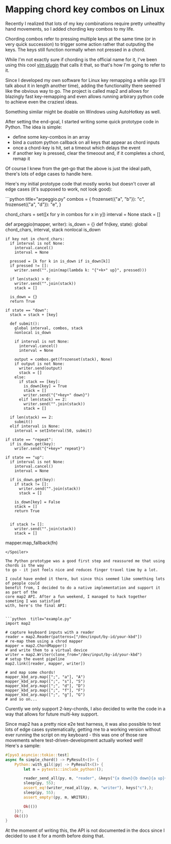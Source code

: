# Mapping chord key combos on Linux

Recently I realized that lots of my key combinations require pretty unhealthy hand movements, so
I added chording key combos to my life.

Chording combos refer to pressing multiple keys at the same time (or in very quick succession) to
trigger some action rather that outputing the keys. The keys still function normally when not
pressed in a chord.

While I'm not exactly sure if chording is the official name for it, I've been using this
cool [vim plugin](https://github.com/kana/vim-arpeggio) that calls it that, so that's how I'm going to refer to it.

<Embed
  url="https://github.com/kana/vim-arpeggio"
  description="Vim plugin: Mappings for simultaneously pressed keys."
/>

Since I developed my own software for Linux key remapping a while ago (I'll talk about it in length another time), adding the functionality there seemed like the obvious way to go.
The project is called map2 and allows for blazingly fast key-remapping and even allows
running arbirary python code to achieve even the craziest ideas.

Something similar might be doable on Windows using AutoHotkey as well.

<Embed
url="https://github.com/shiro/map2"
description="Linux input remapping for your keyboard, mouse and more!"
/>

After setting the end-goal, I started writing some quick prototype code in Python.
The idea is simple:
- define some key-combos in an array
- bind a custom python callback on all keys that appear as chord inputs
- once a chord-key is hit, set a timeout which delays the event
- if another key is pressed, clear the timeoout and, if it completes a chord, remap it

Of course I knew from the get-go that the above is just the ideal path, there's lots of edge
cases to handle here.

Here's my initial prototype code that mostly works but doesn't cover all edge cases
(it's supposed to work, not look good):

<Spoiler>
```python title="arpeggio.py"
combos = {
    frozenset({"a", "b"}): "c",
    frozenset({"a", "d"}): "e",
}

chord_chars = set([x for y in combos for x in y])
interval = None
stack = []

def arpeggio(mapper, writer):
  is_down = {}
  def fn(key, state):
    global chord_chars, interval, stack
    nonlocal is_down

    if key not in chord_chars:
      if interval is not None:
        interval.cancel()
        interval = None

      pressed = [k for k in is_down if is_down[k]]
      if pressed != []:
        writer.send("".join(map(lambda k: "{"+k+" up}", pressed)))

      if len(stack) > 0:
        writer.send("".join(stack))
        stack = []

      is_down = {}
      return True

    if state == "down":
      stack = stack + [key]

      def submit():
        global interval, combos, stack
        nonlocal is_down

        if interval is not None:
          interval.cancel()
          interval = None

        output = combos.get(frozenset(stack), None)
        if output is not None:
          writer.send(output)
          stack = []
        else:
          if stack == [key]:
            is_down[key] = True
            stack = []
            writer.send("{"+key+" down}")
          elif len(stack) == 2:
            writer.send("".join(stack))
            stack = []

      if len(stack) == 2:
        submit()
      elif interval is None:
        interval = setInterval(50, submit)

    if state == "repeat":
      if is_down.get(key):
        writer.send("{"+key+" repeat}")

    if state == "up":
      if interval is not None:
        interval.cancel()
        interval = None

      if is_down.get(key):
        if stack != []:
          writer.send("".join(stack))
          stack = []

        is_down[key] = False
        stack = []
        return True


      if stack != []:
        writer.send("".join(stack))
        stack = []

  mapper.map_fallback(fn)
```
</Spoiler>

The Python prototype was a good first step and reassured me that using chords is the way
to go - it just feels nice and reduces finger travel time by a lot.

I could have ended it there, but since this seemed like something lots of people could
benefit from, I decided to do a native implementation and support it as part of the
core map2 API. After a fun weekend, I managed to hack together someting I was satisfied
with, here's the final API:


```python  title="example.py"
import map2

# capture keyboard inputs with a reader
reader = map2.Reader(patterns=["/dev/input/by-id/your-kbd"])
# re-map them using a chrod mapper
mapper = map2.ChordMapper()
# and write them to a virtual device
writer = map2.Writer(clone_from="/dev/input/by-id/your-kbd")
# setup the event pipeline
map2.link([reader, mapper, writer])

# and map some chords!
mapper_kbd_arp.map([";", "a"], "A")
mapper_kbd_arp.map([";", "s"], "S")
mapper_kbd_arp.map([";", "d"], "D")
mapper_kbd_arp.map([";", "f"], "F")
mapper_kbd_arp.map([";", "g"], "G")
# and so on...
```

Curently we only support 2-key-chords, I also decided to write the code in a way
that allows for future multi-key support.

Since map2 has a pretty nice e2e test harness, it was also possible to test lots
of edge cases systematically, getting me to a working version without ever
running the script on my keyboard - this was one of those rare movements where
test-driven-development actually worked well!  
Here's a sample:

```rust title="examples/tests/chords.rs"
#[pyo3_asyncio::tokio::test]
async fn simple_chord() -> PyResult<()> {
    Python::with_gil(|py| -> PyResult<()> {
        let m = pytests::include_python!();

        reader_send_all(py, m, "reader", &keys("{a down}{b down}{a up}{b up}"));
        sleep(py, 55);
        assert_eq!(writer_read_all(py, m, "writer"), keys("c"),);
        sleep(py, 55);
        assert_empty!(py, m, WRITER);

        Ok(())
    })?;
    Ok(())
}
```

At the momemt of writing this, the API is not documented in the docs since I decided
to use it for a month before doing that.


